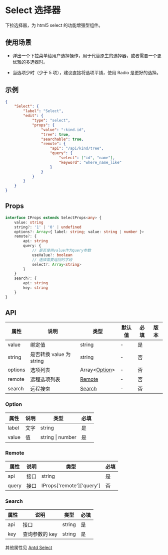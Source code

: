 # Select 选择器

下拉选择器，为 html5 select 的功能增强型组件。

## 使用场景

- 弹出一个下拉菜单给用户选择操作，用于代替原生的选择器，或者需要一个更优雅的多选器时。

- 当选项少时（少于 5 项），建议直接将选项平铺，使用 Radio 是更好的选择。

## 示例

```json
{
	"Select": {
		"label": "Select",
		"edit": {
			"type": "select",
			"props": {
				"value": ":kind.id",
				"tree": true,
				"searchable": true,
				"remote": {
					"api": "/api/kind/tree",
					"query": {
						"select": ["id", "name"],
						"keyword": "where_name_like"
					}
				}
			}
		}
	}
}
```

## Props

```ts
interface IProps extends SelectProps<any> {
	value: string
	string?: '1' | '0' | undefined
	options?: Array<{ label: string; value: string | number }>
	remote?: {
		api: string
		query: {
			// 是否使用value作为query参数
			useValue?: boolean
			// 选择需要返回的字段
			select?: Array<string>
		}
	}
	search?: {
		api: string
		key: string
	}
}
```

## API

| 属性    | 说明                     | 类型                     | 默认值 | 必填 | 版本 |
| ------- | ------------------------ | ------------------------ | ------ | ---- | ---- |
| value   | 绑定值                   | string                   | -      | 是   |      |
| string  | 是否转换 value 为 string | string                   | -      | 否   |      |
| options | 选项列表                 | Array<[Option](#Option)> | -      | 否   |      |
| remote  | 远程选项列表             | [Remote](#Remote)        | -      | 否   |      |
| search  | 远程搜索                 | [Search](#Search)        | -      | 否   |      |

### Option

| 属性  | 说明 | 类型             | 必填 |
| ----- | ---- | ---------------- | ---- |
| label | 文字 | string           | 是   |
| value | 值   | string \| number | 是   |

### Remote

| 属性  | 说明 | 类型                      | 必填 |
| ----- | ---- | ------------------------- | ---- |
| api   | 接口 | string                    | 是   |
| query | 接口 | IProps['remote']['query'] | 否   |

### Search

| 属性 | 说明           | 类型   | 必填 |
| ---- | -------------- | ------ | ---- |
| api  | 接口           | string | 是   |
| key  | 查询参数的 key | string | 是   |

其他属性见 [Antd Select](https://ant-design.gitee.io/components/select-cn/)
